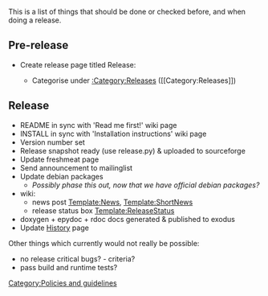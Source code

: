 This is a list of things that should be done or checked before, and when doing a release.

== Pre-release ==
* Create release page titled Release:<releasename>
** Categorise under [[:Category:Releases]] (<nowiki>[[Category:Releases]]</nowiki>)

== Release ==
* README in sync with 'Read me first!' wiki page
* INSTALL in sync with 'Installation instructions' wiki page
* Version number set
* Release snapshot ready (use release.py) & uploaded to sourceforge
* Update freshmeat page
* Send announcement to mailinglist
* Update debian packages
** ''Possibly phase this out, now that we have official debian packages?''
* wiki:
** news post [[Template:News]], [[Template:ShortNews]]
** release status box [[Template:ReleaseStatus]]
* doxygen + epydoc + rdoc docs generated & published to exodus
* Update [[History]] page

Other things which currently would not really be possible:
* no release critical bugs? - criteria?
* pass build and runtime tests?

[[Category:Policies and guidelines]]